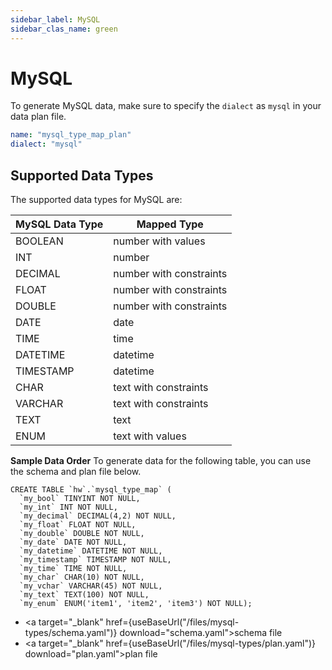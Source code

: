 ```yaml
---
sidebar_label: MySQL
sidebar_clas_name: green
---
```



# MySQL

To generate MySQL data, make sure to specify the `dialect` as `mysql` in your data plan file.

```yaml title="mysql.plan.yaml"
name: "mysql_type_map_plan"
dialect: "mysql"
```

## Supported Data Types
The supported data types for MySQL are:

| MySQL Data Type | Mapped Type             |
|-----------------|-------------------------|
| BOOLEAN         | number with values      |
| INT             | number                  |
| DECIMAL         | number with constraints |
| FLOAT           | number with constraints |
| DOUBLE          | number with constraints |
| DATE            | date                    |
| TIME            | time                    |
| DATETIME        | datetime                |
| TIMESTAMP       | datetime                |
| CHAR            | text with constraints   |
| VARCHAR         | text with constraints   |
| TEXT            | text                    |
| ENUM            | text with values        |

**Sample Data Order**
To generate data for the following table, you can use the schema and plan file below.
```mysql title="Sample MySQL Data Type Table"
CREATE TABLE `hw`.`mysql_type_map` (
  `my_bool` TINYINT NOT NULL,
  `my_int` INT NOT NULL,
  `my_decimal` DECIMAL(4,2) NOT NULL,
  `my_float` FLOAT NOT NULL,
  `my_double` DOUBLE NOT NULL,
  `my_date` DATE NOT NULL,
  `my_datetime` DATETIME NOT NULL,
  `my_timestamp` TIMESTAMP NOT NULL,
  `my_time` TIME NOT NULL,
  `my_char` CHAR(10) NOT NULL,
  `my_vchar` VARCHAR(45) NOT NULL,
  `my_text` TEXT(100) NOT NULL,
  `my_enum` ENUM('item1', 'item2', 'item3') NOT NULL);
```
- <a target="_blank" href={useBaseUrl("/files/mysql-types/schema.yaml")} download="schema.yaml">schema file</a>
- <a target="_blank" href={useBaseUrl("/files/mysql-types/plan.yaml")} download="plan.yaml">plan file</a>

